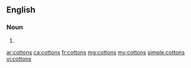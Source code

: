 ==English==

===Noun===
{{head|en|plural}}

# {{plural of|cotton|lang=en}}

[[ar:cottons]]
[[ca:cottons]]
[[fr:cottons]]
[[mg:cottons]]
[[my:cottons]]
[[simple:cottons]]
[[vi:cottons]]